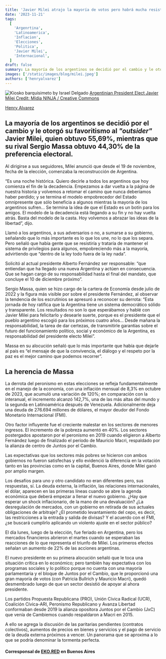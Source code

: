 ```yaml
---
title: 'Javier Milei atrajo la mayoría de votos pero habrá mucha resistencia a sus propuestas'
date: '2023-11-21'
tags:
  [
    'Argenrtina',
    'Latinoamerica',
    'Inflacion',
    'Elecciones',
    'Politica',
    'Javier Milei',
    'Internacional',
  ]
draft: false
summary: La mayoría de los argentinos se decidió por el cambio y le otorgó su favoritismo al “outsider” Javier Milei, quien obtuvo 55,69%, mientras que su rival Sergio Massa obtuvo 44,30% de la preferencia electoral.
images: ['/static/images/blog/milei.jpeg']
authors: ['henryalvarez']
---
```


![Kiosko barquisimeto by Israel Delgado](/static/images/blog/milei.jpeg)
[Argentinian President Elect Javier Milei Credit: Mídia NINJA / Creative Commons](https://creativecommons.org/licenses/by/4.0/)

[Henry Alvarez](https://twitter.com/halvr55)

## La mayoría de los argentinos se decidió por el cambio y le otorgó su favoritismo al <em>"outsider"</em> Javier Milei, quien obtuvo 55,69%, mientras que su rival Sergio Massa obtuvo 44,30% de la preferencia electoral.

Al dirigirse a sus seguidores, Milei anunció que desde el 19 de noviembre, fecha de la elección, comenzaba la reconstrucción de Argentina.

“Es una noche histórica. Quiero decirle a todos los argentinos que hoy comienza el fin de la decadencia. Empezamos a dar vuelta a la página de nuestra historia y volvemos a retomar el camino que nunca deberíamos haber perdido; y se termina el modelo empobrecedor del Estado omnipresente que sólo beneficia a algunos mientras la mayoría de los argentinos sufren… Se termina la idea de que el Estado es un botín para los amigos. El modelo de la decadencia está llegando a su fin y no hay vuelta atrás. Basta del modelo de la casta. Hoy volvemos a abrazar las ideas de la libertad”, dijo.

Llamó a los argentinos, a sus adversarios o no, a sumarse a su gobierno, señalando que lo más importante es lo que los une, no lo que los separa. Pero señaló que había gente que se resistiría y trataría de mantener el sistema de privilegios para algunos, empobreciendo más a la mayoría, advirtiendo que “dentro de la ley todo fuera de la ley nada”.

Solicitó al actual presidente Alberto Fernández ser responsable: “que entiendan que ha llegado una nueva Argentina y actúen en consecuencia. Que se hagan cargo de su responsabilidad hasta el final del mandato, que concluye el 10 de diciembre próximo”.

Sergio Massa, quien se hizo cargo de la cartera de Economía desde julio de 2022 y la figura más visible por sobre el presidente Fernández, al observar la tendencia de los escrutinios se apresuró a reconocer su derrota: “Esta jornada de hoy ratifica que la Argentina tiene un sistema democrático sólido y transparente. Los resultados no son lo que esperábamos y hablé con Javier Milei para felicitarlo y desearle suerte, porque es el presidente que el pueblo argentino escogió para los próximos cuatro años… Desde mañana la responsabilidad, la tarea de dar certezas, de transmitirle garantías sobre el futuro del funcionamiento político, social y económico de la Argentina, es responsabilidad del presidente electo Milei”.

Massa en su alocución señaló que lo más importante que había que dejarle al país es “el mensaje de que la convivencia, el diálogo y el respeto por la paz es el mejor camino que podemos recorrer”.

## La herencia de Massa

La derrota del peronismo en estas elecciones se refleja fundamentalmente en el manejo de la economía, con una inflación mensual de 8,3% en octubre de 2023, que acumuló una variación de 120%; en comparación con la interanual, el incremento alcanzó 142,7%, una de las más altas del mundo y la segunda en Latinoamérica después de Venezuela. Adicionalmente deja una deuda de 276.694 millones de dólares, el mayor deudor del Fondo Monetario Internacional (FMI).

Otro factor influyente fue el creciente malestar en los sectores de menores ingresos. El incremento de la pobreza aumentó en 40%. Los sectores postergados apostaron por el peronismo en 2019 cuando eligieron a Alberto Fernández luego de finalizado el período de Mauricio Macri, respaldado por la alianza de centro de Juntos por el Cambio.

Las expectativas que los sectores más pobres se hicieron con ambos gobiernos no fueron satisfechas y ello evidenció la diferencia en la votación tanto en las provincias como en la capital, Buenos Aires, donde Milei ganó por amplio margen.

Los desafíos para uno y otro candidato no eran diferentes pero, sus respuestas, sí. La deuda externa, la inflación, las relaciones internacionales, el dólar, aparecen en las primeras líneas cuando se abre la agenda económica que deberá empezar a llenar el nuevo gobierno. ¿Hay que esperar un shock inflacionario, de la mano de una devaluación? ¿La desregulación de mercados, con un gobierno en retirada de sus actuales obligaciones de arbitraje? ¿El prometido levantamiento del cepo, es decir, las restricciones a la entrada y salida de divisas? Y el acuerdo con el FMI, ¿se buscará cumplirlo aplicando un violento ajuste en el sector público?

El día lunes, luego de la elección, fue feriado en Argentina, pero los mercados financieros abrieron el martes cuando se esperaban las reacciones de lo que representa el triunfo de Milei. Los primeros efectos señalan un aumento de 22% de las acciones argentinas.

El nuevo presidente en su primera alocución señaló que le toca una situación crítica en lo económico; pero también hay expectativa con los programas sociales y lo político porque no cuenta con una mayoría parlamentaria y el bloque de Juntos por el Cambio, que le proporcionó una gran mayoría de votos (con Patricia Bullrich y Mauricio Macri), quedó desmembrado luego de que un sector desistió de apoyar al ahora presidente.

Los partidos Propuesta Republicana (PRO), Unión Cívica Radical (UCR), Coalición Cívica-ARI, Peronismo Republicano y Avanza Libertad conformaban desde 2019 la alianza opositora Juntos por el Cambio (JxC) que venía de Cambiemos cuando respaldaron a Macri en 2015.

A ello se agrega la discusión de las paritarias pendientes (contratos colectivos), aumentos de precios en bienes y servicios y el pago de servicio de la deuda externa próximos a vencer. Un panorama que se aproxima a lo que se podría denominar la tormenta perfecta.

#### Corresponsal de [EKO.RED](https://eko.red) en Buenos Aires
